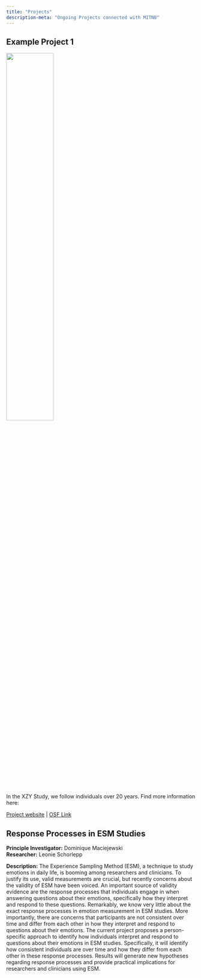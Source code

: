 ```yaml
---
title: "Projects"
description-meta: "Ongoing Projects connected with MITNB"
---
```


## Example Project 1

```{=html}

<img src="files/images/mitnb_logo_draft.png" style="height: 50%; width: 50%; object-fit: contain"/>
```
In the XZY Study, we follow individuals over 20 years. Find more information here:

<a href="https://google.com" target="_blank">Project website</a> \| <a href="https://osf.com" target="_blank">OSF Link</a>

## Response Processes in ESM Studies

**Principle Investigator:** Dominique Maciejewski \
**Researcher:** Leonie Schorlepp

**Description:** The Experience Sampling Method (ESM), a technique to study emotions in daily life, is booming among researchers and clinicians. To justify its use, valid measurements are crucial, but recently concerns about the validity of ESM have been voiced. An important source of validity evidence are the response processes that individuals engage in when answering questions about their emotions, specifically how they interpret and respond to these questions. Remarkably, we know very little about the exact response processes in emotion measurement in ESM studies. More importantly, there are concerns that participants are not consistent over time and differ from each other in how they interpret and respond to questions about their emotions. The current project proposes a person-specific approach to identify how individuals interpret and respond to questions about their emotions in ESM studies. Specifically, it will identify how consistent individuals are over time and how they differ from each other in these response processes. Results will generate new hypotheses regarding response processes and provide practical implications for researchers and clinicians using ESM.


